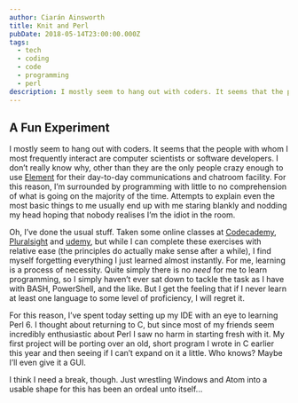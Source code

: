 ```yaml
---
author: Ciarán Ainsworth
title: Knit and Perl
pubDate: 2018-05-14T23:00:00.000Z
tags:
  - tech
  - coding
  - code
  - programming
  - perl
description: I mostly seem to hang out with coders. It seems that the people with whom I most frequently interact are computer scientists or software developers...
---
```


## A Fun Experiment

I mostly seem to hang out with coders. It seems that the people with whom I most frequently interact are computer scientists or software developers. I don’t really know why, other than they are the only people crazy enough to use [Element](https://element.io) for their day-to-day communications and chatroom facility. For this reason, I’m surrounded by programming with little to no comprehension of what is going on the majority of the time. Attempts to explain even the most basic things to me usually end up with me staring blankly and nodding my head hoping that nobody realises I’m the idiot in the room.

Oh, I’ve done the usual stuff. Taken some online classes at [Codecademy](https://codecademy.com), [Pluralsight](https://pluralsight.com) and [udemy](https://udemy.com), but while I can complete these exercises with relative ease (the principles do actually make sense after a while), I find myself forgetting everything I just learned almost instantly. For me, learning is a process of necessity. Quite simply there is no _need_ for me to learn programming, so I simply haven’t ever sat down to tackle the task as I have with BASH, PowerShell, and the like. But I get the feeling that if I never learn at least one language to some level of proficiency, I will regret it.

For this reason, I’ve spent today setting up my IDE with an eye to learning Perl 6. I thought about returning to C, but since most of my friends seem incredibly enthusiastic about Perl I saw no harm in starting fresh with it. My first project will be porting over an old, short program I wrote in C earlier this year and then seeing if I can’t expand on it a little. Who knows? Maybe I’ll even give it a GUI.

I think I need a break, though. Just wrestling Windows and Atom into a usable shape for this has been an ordeal unto itself...
